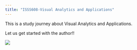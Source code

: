 ```yaml
---
title: "ISSS608-Visual Analytics and Applications"
---
```


This is a study journey about Visual Analytics and Applications.

Let us get started with the author!!

![](images/image1-22.jpg)
